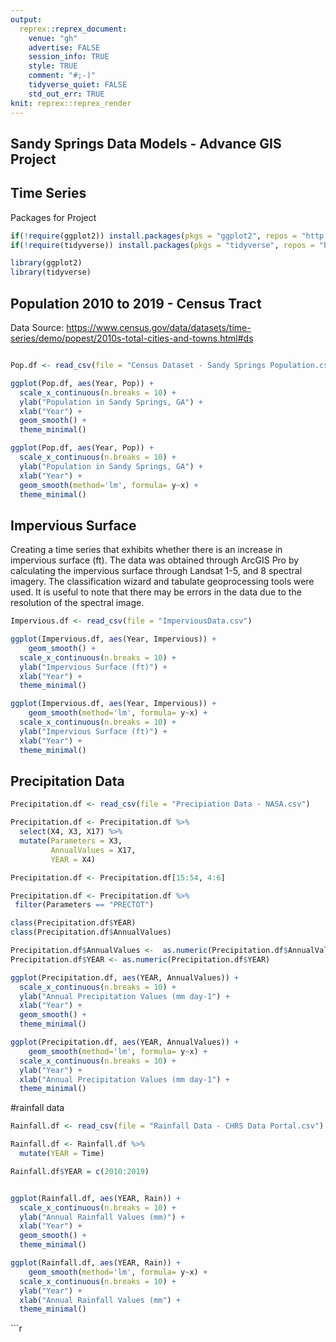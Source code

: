 ---
output:
  reprex::reprex_document:
    venue: "gh"
    advertise: FALSE
    session_info: TRUE
    style: TRUE
    comment: "#;-)"
    tidyverse_quiet: FALSE
    std_out_err: TRUE
knit: reprex::reprex_render
---

## Sandy Springs Data Models - Advance GIS Project

## Time Series

Packages for Project

```{r}
if(!require(ggplot2)) install.packages(pkgs = "ggplot2", repos = "http://cran.us.r-project.org")
if(!require(tidyverse)) install.packages(pkgs = "tidyverse", repos = "http://cran.us.r-project.org")

library(ggplot2)
library(tidyverse)

```

## Population 2010 to 2019 - Census Tract

Data Source: <https://www.census.gov/data/datasets/time-series/demo/popest/2010s-total-cities-and-towns.html#ds>

```{r}
```

```{r}
Pop.df <- read_csv(file = "Census Dataset - Sandy Springs Population.csv")

```
```{r}
ggplot(Pop.df, aes(Year, Pop)) +
  scale_x_continuous(n.breaks = 10) +
  ylab("Population in Sandy Springs, GA") +
  xlab("Year") +
  geom_smooth() +
  theme_minimal()
```


```{r}
ggplot(Pop.df, aes(Year, Pop)) +
  scale_x_continuous(n.breaks = 10) +
  ylab("Population in Sandy Springs, GA") +
  xlab("Year") +
  geom_smooth(method='lm', formula= y~x) +
  theme_minimal()
```

## Impervious Surface

Creating a time series that exhibits whether there is an increase in impervious surface (ft). The data was obtained through ArcGIS Pro by calculating the impervious surface through Landsat 1-5, and 8 spectral imagery. The classification wizard and tabulate geoprocessing tools were used. It is useful to note that there may be errors in the data due to the resolution of the spectral image.
```{r}
Impervious.df <- read_csv(file = "ImperviousData.csv")
```


```{r}
ggplot(Impervious.df, aes(Year, Impervious)) +
    geom_smooth() +
  scale_x_continuous(n.breaks = 10) +
  ylab("Impervious Surface (ft)") +
  xlab("Year") +
  theme_minimal()
```


```{r}
ggplot(Impervious.df, aes(Year, Impervious)) +
    geom_smooth(method='lm', formula= y~x) +
  scale_x_continuous(n.breaks = 10) +
  ylab("Impervious Surface (ft)") +
  xlab("Year") +
  theme_minimal()
```



## Precipitation Data

```{r}
Precipitation.df <- read_csv(file = "Precipiation Data - NASA.csv")
```
```{r}
Precipitation.df <- Precipitation.df %>%
  select(X4, X3, X17) %>%
  mutate(Parameters = X3,
         AnnualValues = X17,
         YEAR = X4)

```


```{r}
Precipitation.df <- Precipitation.df[15:54, 4:6]

```

```{r}
Precipitation.df <- Precipitation.df %>%
 filter(Parameters == "PRECTOT")
```

```{r}
class(Precipitation.df$YEAR)
class(Precipitation.df$AnnualValues)
```


```{r}
Precipitation.df$AnnualValues <-  as.numeric(Precipitation.df$AnnualValues)
Precipitation.df$YEAR <- as.numeric(Precipitation.df$YEAR)
```


```{r}
ggplot(Precipitation.df, aes(YEAR, AnnualValues)) +
  scale_x_continuous(n.breaks = 10) +
  ylab("Annual Precipitation Values (mm day-1") +
  xlab("Year") +
  geom_smooth() +
  theme_minimal()
```

```{r}
ggplot(Precipitation.df, aes(YEAR, AnnualValues)) +
    geom_smooth(method='lm', formula= y~x) +
  scale_x_continuous(n.breaks = 10) +
  ylab("Year") +
  xlab("Annual Precipitation Values (mm day-1") +
  theme_minimal()
```


#rainfall data

```{r}
Rainfall.df <- read_csv(file = "Rainfall Data - CHRS Data Portal.csv")
```
```{r}
Rainfall.df <- Rainfall.df %>%
  mutate(YEAR = Time)
```

```{r}
Rainfall.df$YEAR = c(2010:2019)
```

```{r}

```


```{r}
ggplot(Rainfall.df, aes(YEAR, Rain)) +
  scale_x_continuous(n.breaks = 10) +
  ylab("Annual Rainfall Values (mm)") +
  xlab("Year") +
  geom_smooth() +
  theme_minimal()
```

```{r}
ggplot(Rainfall.df, aes(YEAR, Rain)) +
    geom_smooth(method='lm', formula= y~x) +
  scale_x_continuous(n.breaks = 10) +
  ylab("Year") +
  xlab("Annual Rainfall Values (mm") +
  theme_minimal()
```

```{r}
